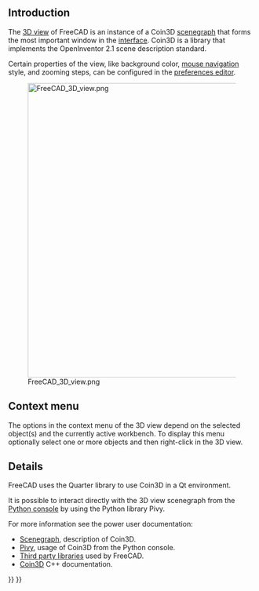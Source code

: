 <languages/>

== Introduction ==

{{TOCright}}

The [[3D view|3D view]] of FreeCAD is an instance of a Coin3D [[Scenegraph|scenegraph]] that forms the most important window in the [[interface|interface]]. Coin3D is a library that implements the OpenInventor 2.1 scene description standard.

Certain properties of the view, like background color, [[Mouse_navigation|mouse navigation]] style, and zooming steps, can be configured in the [[Preferences_Editor|preferences editor]].

[[File:FreeCAD_3D_view.png|600px]]

{{Caption|The [[3D view]] is a component of the FreeCAD [[interface]]. By default it shows a small widget with coordinate axes, and the navigation cube also with coordinate axes; the grid can be displayed and configured by loading the [[Draft Workbench|Draft Workbench]].}}

== Context menu ==

The options in the context menu of the 3D view depend on the selected object(s) and the currently active workbench. To display this menu optionally select one or more objects and then right-click in the 3D view.

== Details ==

FreeCAD uses the Quarter library to use Coin3D in a Qt environment.

It is possible to interact directly with the 3D view scenegraph from the [[Python_console|Python console]] by using the Python library Pivy.

For more information see the power user documentation:
* [[Scenegraph|Scenegraph]], description of Coin3D.
* [[Pivy|Pivy]], usage of Coin3D from the Python console.
* [[Third_Party_Libraries|Third party libraries]] used by FreeCAD.
* [https://grey.colorado.edu/coin3d/index.html Coin3D] C++ documentation.


{{Interface navi{{#translation:}}}}
{{Userdocnavi{{#translation:}}}}